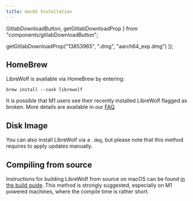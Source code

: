 ```yaml
---
title: macOS Installation
---
```


  GitlabDownloadButton,
  getGitlabDownloadProp
} from "components/gitlabDownloadButton";

  getGitlabDownloadProp("13853965", ".dmg", "aarch64_exp.dmg")
]);

<InstallationHeader />

## HomeBrew

LibreWolf is available via HomeBrew by entering:

```
brew install --cask librewolf
```

It is possible that M1 users see their recently installed LibreWolf flagged as
broken. More details are available in our
[FAQ](/docs/faq/#why-is-librewolf-marked-as-broken).

## Disk Image

You can also install LibreWolf via a `.dmg`, but please note that this method
requires to apply updates manually.

<GitlabDownloadButton projectId="13853965" />

## Compiling from source

Instructions for building LibreWolf from source on macOS can be found
[in the build guide](https://gitlab.com/librewolf-community/browser/macos/-/blob/master/build_guide.md).
This method is strongly suggested, especially on M1 powered machines, where the
compile time is rather short.
